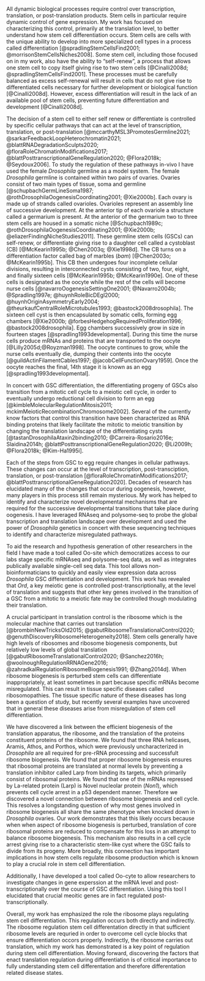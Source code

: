 \setstretch{2.0}

All dynamic biological processes require control over transcription, translation, or post-translation products. Stem cells in particular require dynamic control of gene expression. My work has focused on characterizing this control, primarily at the translation level, to better understand how stem cell differentiation occurs. Stem cells are cells with the unique ability to develop into more specialized cell types in a process called differentiation [@spradlingStemCellsFind2001; @morrisonStemCellsNiches2008]. Some stem cell, including those focused on in my work, also have the ability to "self-renew", a process that allows one stem cell to copy itself giving rise to two stem cells [@Cinalli2008d; @spradlingStemCellsFind2001]. These processes must be carefully balanced as excess self-renewal will result in cells that do not give rise to differentiated cells necessary for further development or biological function [@Cinalli2008d]. However, excess differentiation will result in the lack of an available pool of stem cells, preventing future differentiation and development [@Cinalli2008d].

The decision of a stem cell to either self renew or differentiate is controlled by specific cellular pathways that can act at the level of transcription, translation, or post-translation [@mccarthyMSL3PromotesGermline2021; @sarkarFeedbackLoopHeterochromatin2021; @blattRNADegradationSculpts2020; @floraRoleChromatinModifications2017; @blattPosttranscriptionalGeneRegulation2020; @Flora2018k; @Seydoux2006]. To study the regulation of these pathways in-vivo I have used the female *Drosophila* germline as a model system. The female *Drosophila* germline is contained within two pairs of ovaries. Ovaries consist of two main types of tissue, soma and germline [@schupbachGermLineSoma1987; @rothDrosophilaOogenesisCoordinating2001; @Xie2000b]. Each ovary is made up of strands called ovarioles. Ovarioles represent an assembly line of successive development. At the anterior tip of each ovariole a structure called a germarium is present. At the anterior of the germarium two to three stem cells are housed in a somatic niche [@Schupbach1989c; @rothDrosophilaOogenesisCoordinating2001; @Xie2000b; @eliazerFindingNicheStudies2011]. These germline stem cells (GSCs) can self-renew, or differentiate giving rise to a daughter cell called a cystoblast (CB) [@McKearin1995b; @Chen2003q; @Xie1998d]. The CB turns on a differentiation factor called bag of marbles (*bam*) [@Chen2003o; @McKearin1995b]. This CB then undergoes four incomplete cellular divisions, resulting in interconnected cysts consisting of two, four, eight, and finally sixteen cells [@McKearin1995b; @McKearin1990e]. One of these cells is designated as the oocyte while the rest of the cells will become nurse cells [@navarroOogenesisSettingOne2001; @Navarro2004b; @Spradling1997e; @huynhRoleBicDEgl2000; @huynhOriginAsymmetryEarly2004; @theurkaufCentralRoleMicrotubules1993; @bastock2008drosophila]. The sixteen cell cyst is then encapsulated by somatic cells, forming egg chambers [@Xie2000b; @forbesHedgehogRequiredProliferation1996; @bastock2008drosophila]. Egg chambers successively grow in size in fourteen stages [@spradling1993developmental]. During this time the nurse cells produce mRNAs and proteins that are transported to the oocyte [@Lilly2005d;@Royzman1998]. The oocyte continues to grow, while the nurse cells eventually die, dumping their contents into the oocyte [@guildActinFilamentCables1997; @jacobCellFunctionOvary1959]. Once the oocyte reaches the final, 14th stage it is known as an egg [@spradling1993developmental].

In concert with GSC differentiation, the differentiating progeny of GSCs also transition from a mitotic cell cycle to a meiotic cell cycle, in order to eventually undergo reductional cell division to form an egg [@kimbleMolecularRegulationMitosis2011; mckimMeioticRecombinationChromosome2002]. Several of the currently know factors that control this transition have been characterized as RNA binding proteins that likely facilitate the mitotic to meiotic transition by changing the translation landscape of the differentiating cysts [@tastanDrosophilaAtaxin2binding2010; @Carreira-Rosario2016e; Slaidina2014h; @blattPosttranscriptionalGeneRegulation2020; @Li2009h; @Flora2018k; @Kim-Ha1995i].

Each of the steps from GSC to egg require changes in cellular pathways. These changes can occur at the level of transcription, post-transciption, translation, or post-translation [@floraRoleChromatinModifications2017; @blattPosttranscriptionalGeneRegulation2020]. Decades of research has elucidated many of the changes that occur during oogenesis, however, many players in this process still remain mysterious. My work has helped to identify and characterize novel developmental mechanisms that are required for the successive developmental transitions that take place during oogenesis. I have leveraged RNAseq and polysome-seq to probe the global transcription and translation landscape over development and used the power of *Drosophila* genetics in concert with these sequencing techniques to identify and characterize misregulated pathways.

To aid the research and hypothesis generation of other researchers in the field I have made a tool called Oo-site which democratizes access to our labs stage specific mRNAseq and polysome-seq data, as well as integrates publically available single-cell seq data. This tool allows non-bioinformaticians to quickly and easily view expression data across *Drosophila* GSC differentiation and development. This work has revealed that *Ord*, a key meiotic gene is controlled post-transcriptionally, at the level of translation and suggests that other key genes involved in the transition of a GSC from a mitotic to a meiotic fate may be controlled though modulating their translation.

A crucial participant in translation control is the ribosome which is the molecular machine that carries out translation [@brombinNewTricksOld2015; @gabutRibosomeTranslationalControl2020; @genuthDiscoveryRibosomeHeterogeneity2018]. Stem cells generally have high levels of ribosomes and ribosome biogenesis components, but relatively low levels of global translation [@gabutRibosomeTranslationalControl2020; @Sanchez2016h; @woolnoughRegulationRRNAGene2016; @zahradkalRegulationRibosomeBiogenesis1991; @Zhang2014d]. When ribosome biogenesis is perturbed stem cells can differentiate inappropriately, at least sometimes in part because specific mRNAs become misregulated. This can result in tissue specific diseases called ribosomopathies. The tissue specific nature of these diseases has long been a question of study, but recently several examples have uncovered that in general these diseases arise from misregulation of stem cell differentiation.

We have discovered a link between the efficient biogenesis of the translation apparatus, the ribosome, and the translation of the proteins constituent proteins of the ribosome. We found that three RNA helicases, Aramis, Athos, and Porthos, which were previously uncharacterized in *Drosophila* are all required for pre-rRNA processing and successfult ribosome biogenesis. We found that proper ribosome biogenesis ensures that ribosomal proteins are translated at normal levels by preventing a translation inhibitor called Larp from binding its targets, which primarily consist of ribosomal proteins. We found that one of the mRNAs repressed by La-related protein (Larp) is Novel nucleolar protein (*Non1*), which prevents cell cycle arrest in a p53 dependent manner. Therefore we discovered a novel connection between ribosome biogenesis and cell cycle. This resolves a longstanding question of why most genes involved in ribosome biogenesis all share the same phenotype when knocked down in *Drosophila* ovaries. Our work demonstrates that this likely occurs because when when aspect of ribosome biogenesis is perturbed, translation of core ribosomal proteins are reduced to compensate for this loss in an attempt to balance ribosome biogenesis. This mechanism also results in a cell cycle arrest giving rise to a characteristic stem-like cyst where the GSC fails to divide from its progeny. More broadly, this connection has important implications in how stem cells regulate ribosome production which is known to play a crucial role in stem cell differentiation.

Additionally, I have developed a tool called Oo-cyte to allow researchers to investigate changes in gene experssion at the mRNA level and post-transcriptionally over the course of GSC differentiation. Using this tool I elucidated that crucial meoitic genes are in fact regulated post-transcriptionally. 

Overall, my work has emphasized the role the ribosome plays regulating stem cell differentiation. This regulation occurs both directly and indirectly. The ribosome regulation stem cell differentation directly in that sufficient ribosome levels are requried in order to overcome cell cycle blocks that ensure differentiation occors properly. Indirectly, the ribosome carries out translation, which my work has demonstrated is a key point of regulation during stem cell differentiation. Moving forward, discovering the factors that enact translation regulation during differentiation is of critical importance to fully understanding stem cell differentation and therefore differentation related disease states.
